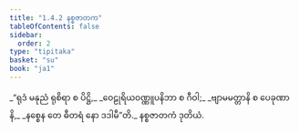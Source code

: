 ```yaml
---
title: "1.4.2 နစ္စဇာတက"
tableOfContents: false
sidebar:
  order: 2
type: "tipitaka"
basket: "su"
book: "ja1"
---
```



<DynamicBreadcrumb />

<Division number="32" book="ja1" e="ch" v="22" p="8">

<Paragraph number="70" type="verses" book="ja1">
_“ရုဒံ မနုညံ ရုစိရာ စ ပိဋ္ဌိ,_  
_ဝေဠုရိယဝဏ္ဏူပနိဘာ စ ဂီဝါ;_  
_ဗျာမမတ္တာနိ စ ပေခုဏာနိ,_  
_နစ္စေန တေ ဓီတရံ နော ဒဒါမီ”တိ._  


</Paragraph>
</Division>

<Paragraph number="71" type="center" book="ja1">
နစ္စဇာတကံ ဒုတိယံ.
</Paragraph>